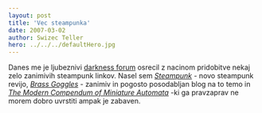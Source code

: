 ```yaml
---
layout: post
title: 'Vec steampunka'
date: 2007-03-02
author: Swizec Teller
hero: ../../../defaultHero.jpg
---
```

Danes me je ljubeznivi [darkness forum](http://forum.darkness.com/index.php) osrecil z nacinom pridobitve nekaj zelo zanimivih steampunk linkov. Nasel sem [_Steampunk_](http://forum.darkness.com/index.php) - novo steampunk revijo, [_Brass Goggles_](http://www.brassgoggles.co.uk/brassgoggles/) - zanimiv in pogosto posodabljan blog na to temo in _[The Modern Compendum of Miniature Automata](http://www.lycettebros.com/automata/index.html)_ -ki ga pravzaprav ne morem dobro uvrstiti ampak je zabaven.